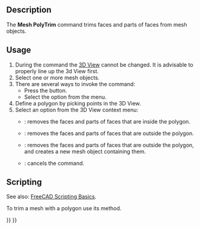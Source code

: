 <languages/>
<translate>

<!--T:1-->
{{Docnav
|[[Mesh_PolyCut|PolyCut]]
|[[Mesh_TrimByPlane|TrimByPlane]]
|[[Mesh_Workbench|Mesh]]
|IconL=Mesh_PolyCut.svg
|IconR=Mesh_TrimByPlane.svg
|IconC=Workbench_Mesh.svg
}}

<!--T:2-->
{{GuiCommand
|Name=Mesh PolyTrim
|MenuLocation=Meshes → Cutting → Trim
|Workbenches=[[Mesh_Workbench|Mesh]]
|SeeAlso=[[Mesh_PolyCut|Mesh PolyCut]], [[Mesh_TrimByPlane|Mesh TrimByPlane]]
}}

==Description== <!--T:3-->

<!--T:4-->
The '''Mesh PolyTrim''' command trims faces and parts of faces from mesh objects.

==Usage== <!--T:5-->

<!--T:6-->
# During the command the [[3D_View|3D View]] cannot be changed. It is advisable to properly line up the 3d View first.
# Select one or more mesh objects.
# There are several ways to invoke the command:
#* Press the {{Button|[[Image:Mesh_PolyTrim.svg|16px]] [[Mesh_PolyTrim|Trim]]}} button.
#* Select the {{MenuCommand|Meshes → Cutting → [[Image:Mesh_PolyTrim.svg|16px]] Trim}} option from the menu.
# Define a polygon by picking points in the 3D View.
# Select an option from the 3D View context menu:
#* {{MenuCommand|Inner}}: removes the faces and parts of faces that are inside the polygon.
#* {{MenuCommand|Outer}}: removes the faces and parts of faces that are outside the polygon.
#* {{MenuCommand|Split}}: removes the faces and parts of faces that are outside the polygon, and creates a new mesh object containing them.
#* {{MenuCommand|Cancel}}: cancels the command.

==Scripting== <!--T:8-->

<!--T:9-->
See also: [[FreeCAD_Scripting_Basics|FreeCAD Scripting Basics]].

<!--T:10-->
To trim a mesh with a polygon use its {{incode|trim}} method.

</translate>
{{Code|code=
import FreeCAD as App
import Mesh

# Create a non-parametric box-shaped mesh:
msh = App.ActiveDocument.addObject("Mesh::Feature", "Mesh")
msh.Mesh = Mesh.createBox(30, 40, 50)
msh.ViewObject.DisplayMode = "Flat Lines"

# Define some points:
p1 = App.Vector(0, 0, 0)
p2 = App.Vector(60, 0, 0)
p3 = App.Vector(60, 60, 0)

# We need to work on a copy of the msh.Mesh object:
new_msh = msh.Mesh.copy()

# Trim that copy:
new_msh.trim([p1, p2, p3], 0)  # 2nd argument: 0=inner, 1=outer.

# Update msh.Mesh:
msh.Mesh = new_msh
}}
<translate>


<!--T:7-->
{{Docnav
|[[Mesh_PolyCut|PolyCut]]
|[[Mesh_TrimByPlane|TrimByPlane]]
|[[Mesh_Workbench|Mesh]]
|IconL=Mesh_PolyCut.svg
|IconR=Mesh_TrimByPlane.svg
|IconC=Workbench_Mesh.svg
}}

</translate>
{{Mesh Tools navi{{#translation:}}}}
{{Userdocnavi{{#translation:}}}}